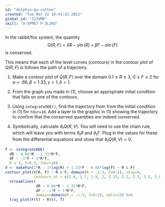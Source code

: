 ```yaml
---
id: "dolphin-go-cotton"
created: "Tue Mar 22 10:41:32 2022"
global_id: "I2JVMB"
skill: "U-5PMG7 P-3LIKO"
---
```




In the rabbit/fox system, the quantity
$$Q(R, F) = \delta R - \gamma \ln(R) + \beta F - \alpha \ln(F)$$ is conserved.

This means that each of the level curves (contours) in the contour plot of $Q(R, F)$ is follows the path of a trajectory. 

1. Make a contour plot of $Q(R, F)$ over the domain $0.1 \leq R \leq 3$, $0 \leq F \leq 2$ for $\alpha=.66, \beta = 1.33, \gamma=1, \delta = 1$.

2. From the graph you made in (1), choose an appropriate initial condition that falls on one of the contours.

3. Using `integrateODE()`, find the trajectory from from the initial condition in (1) for `tdur=10`. Add a layer to the graphic in (1) showing the trajectory to confirm that the conserved quantities are indeed conserved.

4. Symbolically, calculate $\partial_t Q(R, V)$. You will need to use the chain rule, which will leave you with terms $\partial_t R$ and $\partial_t F$. Plug in the values for these from the differential equations and show that $\partial_t Q(R, V) = 0$. 

<!-- Solution to 1-3 -->
```r
T <- integrateODE(
  dR ~ 0.66*R - 1.33*R*F, 
  dF ~ -1*F + 1*R*F,
  R = 3, F=0.5, tdur=10)
V <- makeFun(1*R - 1*log(R) + 1.33*F - 0.66*log(F) ~ R & F)
contour_plot(V(R, F) ~ R & F, domain(R = .1:3, F=0:2), skip=0,
             contours_at = c(1.6, 1.7, 1.9, 2, 2.15, 2.2, 2.3, 2.5, 2.8, 3, 4)) %>%
  streamlines(
              dR ~ 0.66*R - 1.33*R*F, 
              dF ~ -1*F + 1*R*F, 
              domain=domain(R = .1:3, F=0:2), npts=15) %>%
  traj_plot(F(t) ~ R(t), T)
```
